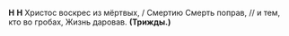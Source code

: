 **Н** **Н** Христос воскрес из мёртвых, / Смертию Смерть поправ, // и тем, кто во гробах, Жизнь даровав. **(Трижды.)**
